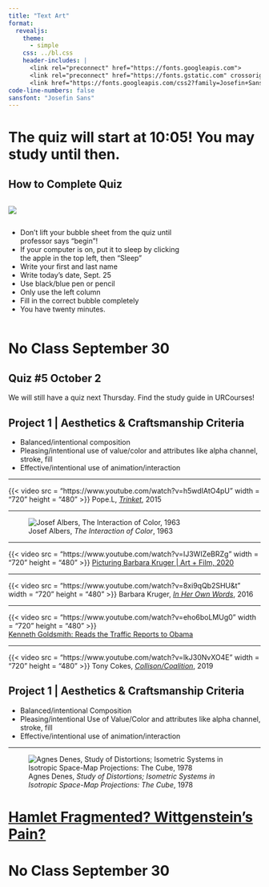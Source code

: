 ```yaml
---
title: "Text Art"
format:
  revealjs:
    theme: 
      - simple
    css: ../bl.css
    header-includes: |
      <link rel="preconnect" href="https://fonts.googleapis.com">
      <link rel="preconnect" href="https://fonts.gstatic.com" crossorigin>
      <link href="https://fonts.googleapis.com/css2?family=Josefin+Sans:ital,wght@0,100..700;1,100..700&display=swap" rel="stylesheet">
code-line-numbers: false
sansfont: "Josefin Sans"
---
```


# The quiz will start at 10:05! You may study until then. 


## How to Complete Quiz {.smaller}

::: {.column width="30%"}

![](https://brownbagteacher.com/wp-content/uploads/2020/02/BubbledScantron-1024x770.png)

:::

::: {.column width="70%"}

* Don't lift your bubble sheet from the quiz until professor says "begin"!
* If your computer is on, put it to sleep by clicking the apple in the top left, then "Sleep"
* Write your first and last name
* Write today's date, Sept. 25
* Use black/blue pen or pencil
* Only use the left column
* Fill in the correct bubble completely
* You have twenty minutes.

:::

# No Class September 30

## Quiz #5 October 2

We will still have a quiz next Thursday. Find the study guide in URCourses!

## Project 1 | Aesthetics & Craftsmanship Criteria

* Balanced/intentional composition
* Pleasing/intentional use of value/color and attributes like alpha channel, stroke, fill
* Effective/intentional use of animation/interaction 


---

{{< video src = "https://www.youtube.com/watch?v=h5wdIAtO4pU" width = "720" height = "480" >}}
[Pope.L, [*Trinket*](https://docs.google.com/presentation/d/1gUm02KLhaXayJYEv6tAhHzWTI_WKLW9fpS0jzK6INFo/edit?slide=id.p#slide=id.p), 2015]{.caption}

---

![Josef Albers, *The Interaction of Color*, 1963](https://art287.rarelyasked.com/wp-content/uploads/2022/02/coke.png)

---

{{< video src = "https://www.youtube.com/watch?v=IJ3WIZeBRZg" width = "720" height = "480" >}}
[[Picturing Barbara Kruger | Art + Film, 2020](https://docs.google.com/presentation/d/1gUm02KLhaXayJYEv6tAhHzWTI_WKLW9fpS0jzK6INFo/edit?slide=id.g3826c9b412d_5_0#slide=id.g3826c9b412d_5_0)]{.caption}

---

{{< video src = "https://www.youtube.com/watch?v=8xi9qQb2SHU&t" width = "720" height = "480" >}}
[Barbara Kruger, [*In Her Own Words*](https://docs.google.com/presentation/d/1gUm02KLhaXayJYEv6tAhHzWTI_WKLW9fpS0jzK6INFo/edit?slide=id.g3826c9b412d_0_1#slide=id.g3826c9b412d_0_1), 2016]{.caption}

---

{{< video src = "https://www.youtube.com/watch?v=eho6boLMUg0" width = "720" height = "480" >}}	
[[Kenneth Goldsmith: Reads the Traffic Reports to Obama](https://docs.google.com/presentation/d/1gUm02KLhaXayJYEv6tAhHzWTI_WKLW9fpS0jzK6INFo/edit?slide=id.g3826c9b412d_0_7#slide=id.g3826c9b412d_0_7)]{.caption}

---

{{< video src = "https://www.youtube.com/watch?v=lkJ30NvXO4E" width = "720" height = "480" >}}
[Tony Cokes, [*Collison/Coalition*](https://docs.google.com/presentation/d/1gUm02KLhaXayJYEv6tAhHzWTI_WKLW9fpS0jzK6INFo/edit?slide=id.g3826c9b412d_0_13#slide=id.g3826c9b412d_0_13), 2019]{.caption}


## Project 1 | Aesthetics & Craftsmanship Criteria

* Balanced/intentional Composition
* Pleasing/intentional Use of Value/Color and attributes like alpha channel, stroke, fill
* Effective/intentional use of animation/interaction 

---

![Agnes Denes, *Study of Distortions; Isometric Systems in Isotropic Space-Map Projections: The Cube*, 1978](https://assets.capsuleauctions.com/uploads/public/614/7a9/631/thumb_63268_800_0_0_0_auto.jpeg)

# [Hamlet Fragmented? Wittgenstein's Pain?](https://editor.p5js.org/howshekilledit/sketches/nskIIcY_V)


# No Class September 30
